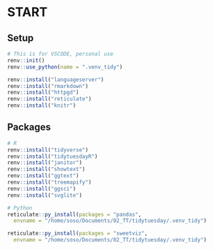 # START

## Setup
```r
# This is for VSCODE, personal use
renv::init()
renv::use_python(name = ".venv_tidy")

renv::install("languageserver")
renv::install("rmarkdown")
renv::install("httpgd")
renv::install("reticulate")
renv::install("knitr")
```

## Packages
```r
# R
renv::install("tidyverse")
renv::install("tidytuesdayR")
renv::install("janitor")
renv::install("showtext")
renv::install("ggtext")
renv::install("treemapify")
renv::install("ggsci")
renv::install("svglite")

# Python
reticulate::py_install(packages = "pandas",
  envname = "/home/soso/Documents/02_TT/tidytuesday/.venv_tidy")

reticulate::py_install(packages = "sweetviz",
  envname = "/home/soso/Documents/02_TT/tidytuesday/.venv_tidy")
```